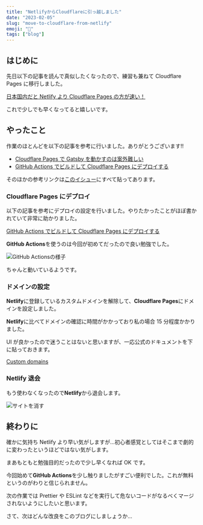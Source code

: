 ```yaml
---
title: "NetlifyからCloudflareに引っ越しました"
date: "2023-02-05"
slug: "move-to-cloudflare-from-netlify"
emoji: "🏡"
tags: ["blog"]
---
```


## はじめに

先日以下の記事を読んで真似したくなったので、練習も兼ねて Cloudflare Pages に移行しました。

[日本国内だと Netlify より Cloudflare Pages の方が速い！](https://qiita.com/akitkat/items/dcbe4fcaacc051753e2b)

これで少しでも早くなってると嬉しいです。

## やったこと

作業のほとんどを以下の記事を参考に行いました。ありがとうございます!!

- [Cloudflare Pages で Gatsby を動かすのは案外難しい](https://zenn.dev/appare45/articles/cloudflarepages-gatsby)
- [GitHub Actions でビルドして Cloudflare Pages にデプロイする](https://zenn.dev/nwtgck/articles/1fdee0e84e5808)

そのほかの参考リンクは[このイシュー](https://github.com/tunamaguro/blog/issues/26)にすべて貼ってあります。

### Cloudflare Pages にデプロイ

以下の記事を参考にデプロイの設定を行いました。やりたかったことがほぼ書かれていて非常に助かりました。

[GitHub Actions でビルドして Cloudflare Pages にデプロイする](https://zenn.dev/nwtgck/articles/1fdee0e84e5808)

**GitHub Actions**を使うのは今回が初めてだったので良い勉強でした。

![GitHub Actionsの様子](./action_image.png)

ちゃんと動いているようです。

### ドメインの設定

**Netlify**に登録しているカスタムドメインを解除して、**Cloudflare Pages**にドメインを設定しました。

**Netlify**に比べてドメインの確認に時間がかかっており私の場合 15 分程度かかりました。

UI が良かったので迷うことはないと思いますが、一応公式のドキュメントを下に貼っておきます。

[Custom domains](https://developers.cloudflare.com/pages/platform/custom-domains/)

### Netlify 退会

もう使わなくなったので**Netlify**から退会します。

![サイトを消す](./delete_netlify.png)

## 終わりに

確かに気持ち Netlify より早い気がしますが...初心者感覚としてはそこまで劇的に変わったというほどではない気がします。

まあもともと勉強目的だったので少し早くなれば OK です。

今回始めて**GitHub Actions**を少し触りましたがすごい便利でした。これが無料というのがわりと信じられません。

次の作業では Prettier や ESLint などを実行して危ないコードがなるべくマージされないようにしたいと思います。

さて、次はどんな改良をこのブログにしましょうか...
